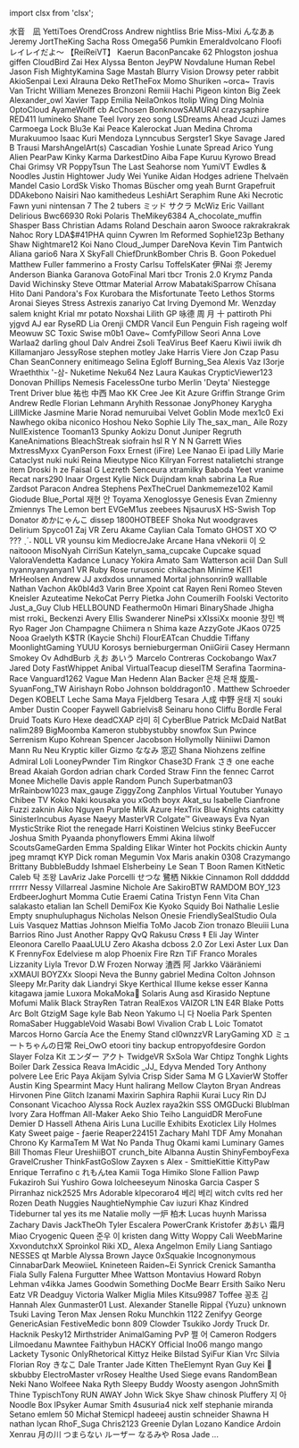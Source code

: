 ﻿import clsx from 'clsx';


<!-- Reminder that not only HTML chars have to be escaped, MDX chars also need to be (such as a space followed by an underscore). -->
<Patronelt k="0" ias="1" sp="0" >水音　凪</Patronelt> <Patronelt k="0" ias="0" sp="0" >YettiToes</Patronelt> <Patronelt k="0" ias="0" sp="0" >OrendCross</Patronelt> <Patronelt k="0" ias="0" sp="0" >Andrew</Patronelt> <Patronelt k="0" ias="0" sp="0" >nightliss</Patronelt> 
<Patronelt k="0" ias="1" sp="0" >Brie</Patronelt> <Patronelt k="0" ias="0" sp="0" >Miss&#0045;Mixi</Patronelt> <Patronelt k="0" ias="1" sp="0" >んなあぁ</Patronelt> <Patronelt k="0" ias="1" sp="0" >Jeremy</Patronelt> <Patronelt k="0" ias="1" sp="0" >JortTheKing</Patronelt> 
<Patronelt k="0" ias="0" sp="0" >Sacha Ross</Patronelt> <Patronelt k="0" ias="0" sp="0" >Omega56</Patronelt> <Patronelt k="0" ias="1" sp="0" >Pumkin</Patronelt> <Patronelt k="0" ias="1" sp="0" >Emeraldvolcano</Patronelt> <Patronelt k="0" ias="0" sp="0" >Floofi</Patronelt> 
<Patronelt k="0" ias="1" sp="0" >レイレイだよ～ 【ReiReiVT】</Patronelt> <Patronelt k="0" ias="0" sp="0" >Kaerun</Patronelt> <Patronelt k="0" ias="1" sp="0" >BaconPancake 62</Patronelt> <Patronelt k="0" ias="1" sp="0" >Phlogston</Patronelt> <Patronelt k="0" ias="1" sp="0" >joshua giffen</Patronelt> 
<Patronelt k="0" ias="0" sp="0" >CloudBird</Patronelt> <Patronelt k="0" ias="1" sp="0" >Zai Hex</Patronelt> <Patronelt k="0" ias="1" sp="0" >Alyssa Benton</Patronelt> <Patronelt k="0" ias="1" sp="0" >JeyPW</Patronelt> <Patronelt k="0" ias="0" sp="0" >Novdalune</Patronelt> 
<Patronelt k="0" ias="0" sp="0" >Human Rebel</Patronelt> <Patronelt k="0" ias="1" sp="0" >Jason Fish</Patronelt> <Patronelt k="0" ias="1" sp="0" >MightyKamina</Patronelt> <Patronelt k="0" ias="0" sp="0" >Sage Mastah</Patronelt> <Patronelt k="0" ias="0" sp="0" >Blurry Vision</Patronelt> 
<Patronelt k="0" ias="1" sp="0" >Drowsy</Patronelt> <Patronelt k="0" ias="0" sp="0" >peter rabbit</Patronelt> <Patronelt k="0" ias="1" sp="0" >AkioSenpai</Patronelt> <Patronelt k="0" ias="0" sp="0" >Lexi</Patronelt> <Patronelt k="0" ias="0" sp="0" >Alrauna</Patronelt> 
<Patronelt k="0" ias="1" sp="0" >Deko</Patronelt> <Patronelt k="0" ias="0" sp="0" >RetTheFox</Patronelt> <Patronelt k="0" ias="0" sp="0" >Momo Shuriken</Patronelt> <Patronelt k="0" ias="1" sp="0" >&#0126;orca&#0126;</Patronelt> <Patronelt k="0" ias="1" sp="0" >Travis Van Tricht</Patronelt> 
<Patronelt k="0" ias="0" sp="0" >William Menezes Bronzoni</Patronelt> <Patronelt k="0" ias="0" sp="0" >Remiii</Patronelt> <Patronelt k="0" ias="1" sp="0" >Hachi Pigeon</Patronelt> <Patronelt k="0" ias="0" sp="0" >kinton</Patronelt> <Patronelt k="0" ias="1" sp="0" >Big Zeek</Patronelt> 
<Patronelt k="0" ias="1" sp="0" >Alexander&#0095;owl</Patronelt> <Patronelt k="0" ias="1" sp="0" >Xavier Tapp</Patronelt> <Patronelt k="0" ias="1" sp="0" >Emilia</Patronelt> <Patronelt k="0" ias="1" sp="0" >NeilaOnkos</Patronelt> <Patronelt k="0" ias="1" sp="0" >Itolip</Patronelt> 
<Patronelt k="0" ias="0" sp="0" >Wing Ding</Patronelt> <Patronelt k="0" ias="1" sp="0" >Molnia</Patronelt> <Patronelt k="0" ias="1" sp="0" >OptoCloud</Patronelt> <Patronelt k="0" ias="0" sp="0" >AyameWolff</Patronelt> <Patronelt k="0" ias="0" sp="0" >cb</Patronelt> 
<Patronelt k="0" ias="1" sp="0" >AcChosen</Patronelt> <Patronelt k="0" ias="1" sp="0" >BonknowSAMURAI</Patronelt> <Patronelt k="0" ias="0" sp="0" >crazysaphire</Patronelt> <Patronelt k="0" ias="1" sp="0" >RED411</Patronelt> <Patronelt k="0" ias="0" sp="0" >lumineko</Patronelt> 
<Patronelt k="0" ias="1" sp="0" >Shane Teel</Patronelt> <Patronelt k="0" ias="0" sp="0" >Ivory</Patronelt> <Patronelt k="0" ias="0" sp="0" >zeo</Patronelt> <Patronelt k="0" ias="1" sp="0" >song</Patronelt> <Patronelt k="0" ias="0" sp="0" >LSDreams</Patronelt> 
<Patronelt k="0" ias="1" sp="0" >Ahead</Patronelt> <Patronelt k="0" ias="0" sp="0" >Jcuzi</Patronelt> <Patronelt k="0" ias="1" sp="0" >James Carmoega</Patronelt> <Patronelt k="0" ias="1" sp="0" >Lock</Patronelt> <Patronelt k="0" ias="1" sp="0" >Blu3e</Patronelt> 
<Patronelt k="0" ias="0" sp="0" >Kai Peace</Patronelt> <Patronelt k="0" ias="0" sp="0" >Kalerockat</Patronelt> <Patronelt k="0" ias="0" sp="0" >Juan Medina</Patronelt> <Patronelt k="0" ias="0" sp="0" >Chroma</Patronelt> <Patronelt k="0" ias="1" sp="0" >Murakuumoo</Patronelt> 
<Patronelt k="0" ias="0" sp="0" >Isaac Kuri Mendoza</Patronelt> <Patronelt k="0" ias="0" sp="0" >Lynncubus</Patronelt> <Patronelt k="0" ias="0" sp="0" >Sergster1</Patronelt> <Patronelt k="0" ias="1" sp="0" >Skye Savage</Patronelt> <Patronelt k="0" ias="0" sp="0" >Jared B Trausi</Patronelt> 
<Patronelt k="0" ias="1" sp="0" >MarshAngelArt&#0040;s&#0041;</Patronelt> <Patronelt k="0" ias="0" sp="0" >Cascadian</Patronelt> <Patronelt k="0" ias="1" sp="0" >Yoshie</Patronelt> <Patronelt k="0" ias="0" sp="0" >Lunate Spread</Patronelt> <Patronelt k="0" ias="0" sp="0" >Arico</Patronelt> 
<Patronelt k="0" ias="0" sp="0" >Yung Alien</Patronelt> <Patronelt k="0" ias="1" sp="0" >PearPaw</Patronelt> <Patronelt k="0" ias="0" sp="0" >Kinky Karma</Patronelt> <Patronelt k="0" ias="1" sp="0" >DarkestDino</Patronelt> <Patronelt k="0" ias="0" sp="0" >Aiba</Patronelt> 
<Patronelt k="0" ias="1" sp="0" >Fape</Patronelt> <Patronelt k="0" ias="1" sp="0" >Kuruu</Patronelt> <Patronelt k="0" ias="0" sp="0" >Kyrowo</Patronelt> <Patronelt k="0" ias="0" sp="0" >Bread Chai</Patronelt> <Patronelt k="0" ias="1" sp="0" >Grimsy VR</Patronelt> 
<Patronelt k="0" ias="0" sp="0" >PoppyTsun</Patronelt> <Patronelt k="0" ias="1" sp="0" >The Last Seahorse</Patronelt> <Patronelt k="0" ias="0" sp="0" >nom</Patronelt> <Patronelt k="0" ias="1" sp="0" >YumiVT</Patronelt> <Patronelt k="0" ias="0" sp="0" >Ewdles &#0038; Noodles</Patronelt> 
<Patronelt k="0" ias="1" sp="0" >Justin Hightower</Patronelt> <Patronelt k="0" ias="0" sp="0" >Judy Wei</Patronelt> <Patronelt k="0" ias="1" sp="0" >Yunike</Patronelt> <Patronelt k="0" ias="0" sp="0" >Aidan Hodges</Patronelt> <Patronelt k="0" ias="0" sp="0" >adriene</Patronelt> 
<Patronelt k="0" ias="0" sp="0" >Thelvaën Mandel</Patronelt> <Patronelt k="0" ias="0" sp="0" >Casio</Patronelt> <Patronelt k="0" ias="1" sp="0" >LordSk</Patronelt> <Patronelt k="0" ias="1" sp="0" >Visko</Patronelt> <Patronelt k="0" ias="1" sp="0" >Thomas Büscher</Patronelt> 
<Patronelt k="0" ias="0" sp="0" >omg yeah</Patronelt> <Patronelt k="0" ias="1" sp="0" >Burnt Grapefruit</Patronelt> <Patronelt k="0" ias="0" sp="0" >DDAkebono</Patronelt> <Patronelt k="0" ias="1" sp="0" >Naisiri Nao</Patronelt> <Patronelt k="0" ias="0" sp="0" >kamithedeus</Patronelt> 
<Patronelt k="0" ias="0" sp="0" >LeshiArt</Patronelt> <Patronelt k="0" ias="0" sp="0" >Seraphim Rune</Patronelt> <Patronelt k="0" ias="0" sp="0" >Aki</Patronelt> <Patronelt k="0" ias="1" sp="0" >Necrotic Fawn</Patronelt> <Patronelt k="0" ias="1" sp="0" >yuni</Patronelt> 
<Patronelt k="0" ias="0" sp="0" >nintensan 7</Patronelt> <Patronelt k="0" ias="0" sp="0" >The 2 tubers</Patronelt> <Patronelt k="0" ias="1" sp="0" >ミッド サクラ</Patronelt> <Patronelt k="0" ias="0" sp="0" >McWiz</Patronelt> <Patronelt k="0" ias="0" sp="0" >Eric Vaillant</Patronelt> 
<Patronelt k="0" ias="0" sp="0" >Delirious</Patronelt> <Patronelt k="0" ias="0" sp="0" >Bwc66930</Patronelt> <Patronelt k="0" ias="0" sp="0" >Roki</Patronelt> <Patronelt k="0" ias="0" sp="0" >Polaris</Patronelt> <Patronelt k="0" ias="1" sp="0" >TheMikey6384</Patronelt> 
<Patronelt k="0" ias="1" sp="0" >A&#0095;chocolate&#0095;muffin</Patronelt> <Patronelt k="0" ias="1" sp="0" >Shasper</Patronelt> <Patronelt k="0" ias="0" sp="0" >Bass</Patronelt> <Patronelt k="0" ias="1" sp="0" >Christian Adams</Patronelt> <Patronelt k="0" ias="0" sp="0" >Roland Deschain</Patronelt> 
<Patronelt k="0" ias="0" sp="0" >aaron</Patronelt> <Patronelt k="0" ias="1" sp="0" >Swooce</Patronelt> <Patronelt k="0" ias="0" sp="0" >rakrakrakrak</Patronelt> <Patronelt k="0" ias="0" sp="0" >Nahoc</Patronelt> <Patronelt k="0" ias="0" sp="0" >Rory</Patronelt> 
<Patronelt k="0" ias="0" sp="0" >LDA&#0036;&#0035;41PHA</Patronelt> <Patronelt k="0" ias="1" sp="0" >quinn</Patronelt> <Patronelt k="0" ias="0" sp="0" >Cywren</Patronelt> <Patronelt k="0" ias="1" sp="0" >Im Reformed</Patronelt> <Patronelt k="0" ias="0" sp="0" >Sophie123p</Patronelt> 
<Patronelt k="0" ias="0" sp="0" >Bethany Shaw</Patronelt> <Patronelt k="0" ias="0" sp="0" >Nightmare12</Patronelt> <Patronelt k="0" ias="1" sp="0" >Koi Nano</Patronelt> <Patronelt k="0" ias="1" sp="0" >Cloud&#0095;Jumper</Patronelt> <Patronelt k="0" ias="0" sp="0" >DareNova</Patronelt> 
<Patronelt k="0" ias="0" sp="0" >Kevin</Patronelt> <Patronelt k="0" ias="1" sp="0" >Tim Pantwich</Patronelt> <Patronelt k="0" ias="0" sp="0" >Aliana</Patronelt> <Patronelt k="0" ias="0" sp="0" >gario6</Patronelt> <Patronelt k="0" ias="0" sp="0" >Nara X</Patronelt> 
<Patronelt k="0" ias="0" sp="0" >SkyFall</Patronelt> <Patronelt k="0" ias="0" sp="0" >ChiefDrunkBomber</Patronelt> <Patronelt k="0" ias="1" sp="0" >Chris B&#0046;</Patronelt> <Patronelt k="0" ias="1" sp="0" >Goon</Patronelt> <Patronelt k="0" ias="1" sp="0" >Pokeduel</Patronelt> 
<Patronelt k="0" ias="0" sp="0" >Matthew Fuller</Patronelt> <Patronelt k="0" ias="1" sp="0" >fammerino</Patronelt> <Patronelt k="0" ias="0" sp="0" >a</Patronelt> <Patronelt k="0" ias="0" sp="0" >Frosty</Patronelt> <Patronelt k="0" ias="1" sp="0" >Carlsu</Patronelt> 
<Patronelt k="0" ias="1" sp="0" >ToffelsKater</Patronelt> <Patronelt k="0" ias="0" sp="0" >伊Nai 奈</Patronelt> <Patronelt k="0" ias="1" sp="0" >Jeremy Anderson</Patronelt> <Patronelt k="0" ias="0" sp="0" >Bianka Garanova</Patronelt> <Patronelt k="0" ias="0" sp="0" >GotoFinal</Patronelt> 
<Patronelt k="0" ias="0" sp="0" >Mari</Patronelt> <Patronelt k="0" ias="1" sp="0" >tbcr</Patronelt> <Patronelt k="0" ias="0" sp="0" >Tronis 2&#0046;0</Patronelt> <Patronelt k="0" ias="0" sp="0" >Krymz Panda</Patronelt> <Patronelt k="0" ias="1" sp="0" >David Wichinsky</Patronelt> 
<Patronelt k="0" ias="1" sp="0" >Steve Ottmar</Patronelt> <Patronelt k="0" ias="0" sp="0" >Material Arrow</Patronelt> <Patronelt k="0" ias="0" sp="0" >MabatakiSparrow</Patronelt> <Patronelt k="0" ias="1" sp="0" >Chīsana Hito</Patronelt> <Patronelt k="0" ias="0" sp="0" >Dani</Patronelt> 
<Patronelt k="0" ias="1" sp="0" >Pandora&#0039;s Fox</Patronelt> <Patronelt k="0" ias="1" sp="0" >Kurobara the Misfortunate</Patronelt> <Patronelt k="0" ias="1" sp="0" >Teeto</Patronelt> <Patronelt k="0" ias="0" sp="0" >Lethos Storms</Patronelt> <Patronelt k="0" ias="1" sp="0" >Aronai Sieyes</Patronelt> 
<Patronelt k="0" ias="0" sp="0" >Stress</Patronelt> <Patronelt k="0" ias="0" sp="0" >Astrexis</Patronelt> <Patronelt k="0" ias="0" sp="0" >zanariyo</Patronelt> <Patronelt k="0" ias="1" sp="0" >Cat Irving</Patronelt> <Patronelt k="0" ias="0" sp="0" >Dyemond</Patronelt> 
<Patronelt k="0" ias="1" sp="0" >Mr&#0046; Wenzday</Patronelt> <Patronelt k="0" ias="0" sp="0" >salem knight</Patronelt> <Patronelt k="0" ias="0" sp="0" >Krial</Patronelt> <Patronelt k="0" ias="1" sp="0" >mr potato</Patronelt> <Patronelt k="0" ias="0" sp="0" >Noxshai</Patronelt> 
<Patronelt k="0" ias="0" sp="0" >Lilith GP</Patronelt> <Patronelt k="0" ias="1" sp="0" >咏德 周</Patronelt> <Patronelt k="0" ias="0" sp="0" >月 十</Patronelt> <Patronelt k="0" ias="1" sp="0" >pattiroth</Patronelt> <Patronelt k="0" ias="1" sp="0" >Phi</Patronelt> 
<Patronelt k="0" ias="1" sp="0" >yjgvd</Patronelt> <Patronelt k="0" ias="0" sp="0" >AJ</Patronelt> <Patronelt k="0" ias="1" sp="0" >ear</Patronelt> <Patronelt k="0" ias="1" sp="0" >RyseRD</Patronelt> <Patronelt k="0" ias="0" sp="0" >Lia</Patronelt> 
<Patronelt k="0" ias="0" sp="0" >Orenji</Patronelt> <Patronelt k="0" ias="0" sp="0" >CMDR Vancil</Patronelt> <Patronelt k="0" ias="1" sp="0" >Eun</Patronelt> <Patronelt k="0" ias="0" sp="0" >Penguin Fish</Patronelt> <Patronelt k="0" ias="1" sp="0" >rageing wolf</Patronelt> 
<Patronelt k="0" ias="0" sp="0" >Meowuw SC</Patronelt> <Patronelt k="0" ias="0" sp="0" >Toxic Swise</Patronelt> <Patronelt k="0" ias="0" sp="0" >m0b1</Patronelt> <Patronelt k="0" ias="1" sp="0" >Oave&#0126;</Patronelt> <Patronelt k="0" ias="1" sp="0" >ComfyPillow</Patronelt> 
<Patronelt k="0" ias="0" sp="0" >Seori</Patronelt> <Patronelt k="0" ias="1" sp="0" >Anna Love</Patronelt> <Patronelt k="0" ias="0" sp="0" >Warlaa2</Patronelt> <Patronelt k="0" ias="0" sp="0" >darling ghoul</Patronelt> <Patronelt k="0" ias="0" sp="0" >Dalv Andrei</Patronelt> 
<Patronelt k="0" ias="1" sp="0" >Zsoli</Patronelt> <Patronelt k="0" ias="0" sp="0" >TeaVirus</Patronelt> <Patronelt k="0" ias="0" sp="0" >Beef Kaeru</Patronelt> <Patronelt k="0" ias="1" sp="0" >Kiwii iiwik</Patronelt> <Patronelt k="0" ias="1" sp="0" >dh</Patronelt> 
<Patronelt k="0" ias="1" sp="0" >Killamanjaro</Patronelt> <Patronelt k="0" ias="0" sp="0" >JessyRose</Patronelt> <Patronelt k="0" ias="1" sp="0" >stephen motley</Patronelt> <Patronelt k="0" ias="1" sp="0" >Jake Harris</Patronelt> <Patronelt k="0" ias="1" sp="0" >Viere</Patronelt> 
<Patronelt k="0" ias="1" sp="0" >Jon Czap</Patronelt> <Patronelt k="0" ias="1" sp="0" >Pasu Chan</Patronelt> <Patronelt k="0" ias="0" sp="0" >SeanConnery</Patronelt> <Patronelt k="0" ias="1" sp="0" >enitimeago</Patronelt> <Patronelt k="0" ias="0" sp="0" >Selina Egloff</Patronelt> 
<Patronelt k="0" ias="1" sp="0" >Burning&#0095;Sea</Patronelt> <Patronelt k="0" ias="1" sp="0" >Alexis Vaz</Patronelt> <Patronelt k="0" ias="1" sp="0" >I3orje</Patronelt> <Patronelt k="0" ias="0" sp="0" >Wraeththix</Patronelt> <Patronelt k="0" ias="1" sp="0" >&#0039;&#0045;삼&#0045;</Patronelt> 
<Patronelt k="0" ias="0" sp="0" >Nuketime</Patronelt> <Patronelt k="0" ias="1" sp="0" >Neku64</Patronelt> <Patronelt k="0" ias="0" sp="0" >Nez</Patronelt> <Patronelt k="0" ias="0" sp="0" >Laura Kaukas</Patronelt> <Patronelt k="0" ias="1" sp="0" >CrypticViewer123</Patronelt> 
<Patronelt k="0" ias="1" sp="0" >Donovan Phillips</Patronelt> <Patronelt k="0" ias="0" sp="0" >Nemesis</Patronelt> <Patronelt k="0" ias="1" sp="0" >FacelessOne</Patronelt> <Patronelt k="0" ias="0" sp="0" >turbo</Patronelt> <Patronelt k="0" ias="0" sp="0" >Merlin &#0039;Deyta&#0039; Niestegge</Patronelt> 
<Patronelt k="0" ias="0" sp="0" >Trent Driver</Patronelt> <Patronelt k="0" ias="0" sp="0" >blue</Patronelt> <Patronelt k="0" ias="1" sp="0" >祐也 中西</Patronelt> <Patronelt k="0" ias="1" sp="0" >Mao</Patronelt> <Patronelt k="0" ias="0" sp="0" >KK</Patronelt> 
<Patronelt k="0" ias="0" sp="0" >Cree Jee</Patronelt> <Patronelt k="0" ias="1" sp="0" >Kit Azure</Patronelt> <Patronelt k="0" ias="1" sp="0" >Griffin</Patronelt> <Patronelt k="0" ias="1" sp="0" >Strange Grim</Patronelt> <Patronelt k="0" ias="1" sp="0" >Andrew Redle</Patronelt> 
<Patronelt k="0" ias="1" sp="0" >Florian Lehmann</Patronelt> <Patronelt k="0" ias="1" sp="0" >Aryhith</Patronelt> <Patronelt k="0" ias="1" sp="0" >Ressonae</Patronelt> <Patronelt k="0" ias="1" sp="0" >JonyPhoney</Patronelt> <Patronelt k="0" ias="1" sp="0" >Karygha</Patronelt> 
<Patronelt k="0" ias="1" sp="0" >LillMicke</Patronelt> <Patronelt k="0" ias="0" sp="0" >Jasmine Marie</Patronelt> <Patronelt k="0" ias="1" sp="0" >Norad</Patronelt> <Patronelt k="0" ias="1" sp="0" >nemuruibai</Patronelt> <Patronelt k="0" ias="0" sp="0" >Velvet</Patronelt> 
<Patronelt k="0" ias="0" sp="0" >Goblin Mode</Patronelt> <Patronelt k="0" ias="0" sp="0" >mex1c0</Patronelt> <Patronelt k="0" ias="0" sp="0" >Exi Nawhego</Patronelt> <Patronelt k="0" ias="0" sp="0" >okiba niconico</Patronelt> <Patronelt k="0" ias="0" sp="0" >Hoshou Neko</Patronelt> 
<Patronelt k="0" ias="0" sp="0" >Sophie</Patronelt> <Patronelt k="0" ias="0" sp="0" >Lily</Patronelt> <Patronelt k="0" ias="0" sp="0" >The&#0095;sax&#0095;man&#0095;</Patronelt> <Patronelt k="0" ias="1" sp="0" >Aile Rozy</Patronelt> <Patronelt k="0" ias="1" sp="0" >NullExistence</Patronelt> 
<Patronelt k="0" ias="0" sp="0" >Tooman13</Patronelt> <Patronelt k="0" ias="0" sp="0" >Spunky</Patronelt> <Patronelt k="0" ias="1" sp="0" >Aokizu</Patronelt> <Patronelt k="0" ias="0" sp="0" >Donut</Patronelt> <Patronelt k="0" ias="0" sp="0" >Juniper Regruth</Patronelt> 
<Patronelt k="0" ias="1" sp="0" >KaneAnimations</Patronelt> <Patronelt k="0" ias="0" sp="0" >BleachStreak</Patronelt> <Patronelt k="0" ias="0" sp="0" >siofrain</Patronelt> <Patronelt k="0" ias="0" sp="0" >hsl</Patronelt> <Patronelt k="0" ias="1" sp="0" >R Y N N</Patronelt> 
<Patronelt k="0" ias="0" sp="0" >Garrett Wies</Patronelt> <Patronelt k="0" ias="0" sp="0" >MxtressMyxx</Patronelt> <Patronelt k="0" ias="1" sp="0" >CyanPerson</Patronelt> <Patronelt k="0" ias="0" sp="0" >Foxx</Patronelt> <Patronelt k="0" ias="0" sp="0" >Ernest &#0040;iFire&#0041; Lee</Patronelt> 
<Patronelt k="0" ias="0" sp="0" >Nanao Ei</Patronelt> <Patronelt k="0" ias="0" sp="0" >ipad</Patronelt> <Patronelt k="0" ias="0" sp="0" >Lilly Marie</Patronelt> <Patronelt k="0" ias="0" sp="0" >Cataclyst</Patronelt> <Patronelt k="0" ias="0" sp="0" >nuki nuki</Patronelt> 
<Patronelt k="0" ias="0" sp="0" >Reina</Patronelt> <Patronelt k="0" ias="0" sp="0" >Mieutype Nico</Patronelt> <Patronelt k="0" ias="0" sp="0" >Kilryan</Patronelt> <Patronelt k="0" ias="0" sp="0" >Forrest</Patronelt> <Patronelt k="0" ias="0" sp="0" >natalietchi</Patronelt> 
<Patronelt k="0" ias="1" sp="0" >strange item</Patronelt> <Patronelt k="0" ias="0" sp="0" >Droski</Patronelt> <Patronelt k="0" ias="1" sp="0" >h ze</Patronelt> <Patronelt k="0" ias="0" sp="0" >Faisal G</Patronelt> <Patronelt k="0" ias="0" sp="0" >Lezreth Senceura</Patronelt> 
<Patronelt k="0" ias="0" sp="0" >xtramilky</Patronelt> <Patronelt k="0" ias="1" sp="0" >Baboda</Patronelt> <Patronelt k="0" ias="0" sp="0" >Yeet</Patronelt> <Patronelt k="0" ias="0" sp="0" >vranime</Patronelt> <Patronelt k="0" ias="0" sp="0" >Recat</Patronelt> 
<Patronelt k="0" ias="0" sp="0" >nars290</Patronelt> <Patronelt k="0" ias="0" sp="0" >Inaar</Patronelt> <Patronelt k="0" ias="1" sp="0" >Orgest</Patronelt> <Patronelt k="0" ias="0" sp="0" >Kylie</Patronelt> <Patronelt k="0" ias="0" sp="0" >Nick Duijndam</Patronelt> 
<Patronelt k="0" ias="1" sp="0" >knah</Patronelt> <Patronelt k="0" ias="0" sp="0" >sabrina La Rue</Patronelt> <Patronelt k="0" ias="0" sp="0" >Zardsot</Patronelt> <Patronelt k="0" ias="0" sp="0" >Paracon</Patronelt> <Patronelt k="0" ias="0" sp="0" >Andrea Stephens</Patronelt> 
<Patronelt k="0" ias="1" sp="0" >PexTheCruel</Patronelt> <Patronelt k="0" ias="0" sp="0" >Dankmemeze102 Kamil</Patronelt> <Patronelt k="0" ias="0" sp="0" >Giodude</Patronelt> <Patronelt k="0" ias="1" sp="0" >Blue&#0095;Portal</Patronelt> <Patronelt k="0" ias="0" sp="0" >재현 안</Patronelt> 
<Patronelt k="0" ias="0" sp="0" >Toyama</Patronelt> <Patronelt k="0" ias="0" sp="0" >Xenoglossye</Patronelt> <Patronelt k="0" ias="0" sp="0" >Genesis Evan</Patronelt> <Patronelt k="0" ias="1" sp="0" >Zmienny Zmiennys</Patronelt> <Patronelt k="0" ias="1" sp="0" >The Lemon</Patronelt> 
<Patronelt k="0" ias="0" sp="0" >bert</Patronelt> <Patronelt k="0" ias="0" sp="0" >EVGeM1us</Patronelt> <Patronelt k="0" ias="0" sp="0" >zeebees</Patronelt> <Patronelt k="0" ias="0" sp="0" >NjsaurusX</Patronelt> <Patronelt k="0" ias="0" sp="0" >HS&#0045;Swish</Patronelt> 
<Patronelt k="0" ias="0" sp="0" >Top Donator</Patronelt> <Patronelt k="0" ias="0" sp="0" >めかにゃんこ</Patronelt> <Patronelt k="0" ias="0" sp="0" >dissep</Patronelt> <Patronelt k="0" ias="0" sp="0" >1800HOTBEEF</Patronelt> <Patronelt k="0" ias="0" sp="0" >Shoka Nut</Patronelt> 
<Patronelt k="0" ias="0" sp="0" >woodgraves</Patronelt> <Patronelt k="0" ias="1" sp="0" >Delirium</Patronelt> <Patronelt k="0" ias="0" sp="0" >Spyco01</Patronelt> <Patronelt k="0" ias="0" sp="0" >Zaj VR</Patronelt> <Patronelt k="0" ias="1" sp="0" >Zeru Akame</Patronelt> 
<Patronelt k="0" ias="1" sp="0" >Caylian Cala</Patronelt> <Patronelt k="0" ias="0" sp="0" >Tomato</Patronelt> <Patronelt k="0" ias="0" sp="0" >GHOST XO</Patronelt> <Patronelt k="0" ias="0" sp="0" >♡ &#0063;&#0063;&#0063; ˎˊ˗</Patronelt> <Patronelt k="0" ias="0" sp="0" >N0LL VR</Patronelt> 
<Patronelt k="0" ias="1" sp="0" >younsu kim</Patronelt> <Patronelt k="0" ias="1" sp="0" >MediocreJake</Patronelt> <Patronelt k="0" ias="0" sp="0" >Arcane</Patronelt> <Patronelt k="0" ias="1" sp="0" >Hana</Patronelt> <Patronelt k="0" ias="0" sp="0" >vNekorii</Patronelt> 
<Patronelt k="0" ias="0" sp="0" >이 오</Patronelt> <Patronelt k="0" ias="0" sp="0" >naitooon</Patronelt> <Patronelt k="0" ias="1" sp="0" >MisoNyah</Patronelt> <Patronelt k="0" ias="0" sp="0" >CirriSun</Patronelt> <Patronelt k="0" ias="0" sp="0" >Katelyn&#0095;sama&#0095;cupcake Cupcake squad</Patronelt> 
<Patronelt k="0" ias="0" sp="0" >ValoraVendetta</Patronelt> <Patronelt k="0" ias="0" sp="0" >Kadance Lunacy</Patronelt> <Patronelt k="0" ias="0" sp="0" >Yokira Amato</Patronelt> <Patronelt k="0" ias="1" sp="0" >Sam Watterson</Patronelt> <Patronelt k="0" ias="1" sp="0" >aciil</Patronelt> 
<Patronelt k="0" ias="0" sp="0" >Dan Sull</Patronelt> <Patronelt k="0" ias="1" sp="0" >nyannyanyanyan1</Patronelt> <Patronelt k="0" ias="0" sp="0" >VR Ruby Rose</Patronelt> <Patronelt k="0" ias="0" sp="0" >rurusonic</Patronelt> <Patronelt k="0" ias="0" sp="0" >chikachan</Patronelt> 
<Patronelt k="0" ias="0" sp="0" >Minime</Patronelt> <Patronelt k="0" ias="1" sp="0" >KEI1</Patronelt> <Patronelt k="0" ias="0" sp="0" >MrHeolsen</Patronelt> <Patronelt k="0" ias="0" sp="0" >Andrew</Patronelt> <Patronelt k="0" ias="1" sp="0" >JJ</Patronelt> 
<Patronelt k="0" ias="0" sp="0" >axdxdos</Patronelt> <Patronelt k="0" ias="1" sp="0" >unnamed</Patronelt> <Patronelt k="0" ias="0" sp="0" >Mortal</Patronelt> <Patronelt k="0" ias="1" sp="0" >johnsonrin9</Patronelt> <Patronelt k="0" ias="0" sp="0" >walllable</Patronelt> 
<Patronelt k="0" ias="0" sp="0" >Nathan Vachon</Patronelt> <Patronelt k="0" ias="0" sp="0" >Ak0bl4d3</Patronelt> <Patronelt k="0" ias="1" sp="0" >Varin</Patronelt> <Patronelt k="0" ias="0" sp="0" >Bree</Patronelt> <Patronelt k="0" ias="1" sp="0" >Xpoint</Patronelt> 
<Patronelt k="0" ias="1" sp="0" >cat</Patronelt> <Patronelt k="0" ias="0" sp="0" >Rayen</Patronelt> <Patronelt k="0" ias="1" sp="0" >Reni</Patronelt> <Patronelt k="0" ias="1" sp="0" >Romeo</Patronelt> <Patronelt k="0" ias="1" sp="0" >Steven Kneisler</Patronelt> 
<Patronelt k="0" ias="0" sp="0" >Azuteatime</Patronelt> <Patronelt k="0" ias="1" sp="0" >NekoCat</Patronelt> <Patronelt k="0" ias="1" sp="0" >Perry</Patronelt> <Patronelt k="0" ias="1" sp="0" >Pietka</Patronelt> <Patronelt k="0" ias="0" sp="0" >John Coumerilh</Patronelt> 
<Patronelt k="0" ias="1" sp="0" >Foolski</Patronelt> <Patronelt k="0" ias="0" sp="0" >Vectorito</Patronelt> <Patronelt k="0" ias="0" sp="0" >Just&#0095;a&#0095;Guy</Patronelt> <Patronelt k="0" ias="0" sp="0" >Club HELLBOUND</Patronelt> <Patronelt k="0" ias="0" sp="0" >Feathermo0n</Patronelt> 
<Patronelt k="0" ias="1" sp="0" >Himari</Patronelt> <Patronelt k="0" ias="0" sp="0" >BinaryShade</Patronelt> <Patronelt k="0" ias="1" sp="0" >Jhigha</Patronelt> <Patronelt k="0" ias="1" sp="0" >mist</Patronelt> <Patronelt k="0" ias="1" sp="0" >rroki&#0095;</Patronelt> 
<Patronelt k="0" ias="0" sp="0" >Beckenzi</Patronelt> <Patronelt k="0" ias="0" sp="0" >Avery Ellis</Patronelt> <Patronelt k="0" ias="1" sp="0" >Swanderer</Patronelt> <Patronelt k="0" ias="0" sp="0" >NinePsi</Patronelt> <Patronelt k="0" ias="1" sp="0" >xXIssiXx</Patronelt> 
<Patronelt k="0" ias="0" sp="0" >moonie</Patronelt> <Patronelt k="0" ias="1" sp="0" >창민 백</Patronelt> <Patronelt k="0" ias="1" sp="0" >Ryo</Patronelt> <Patronelt k="0" ias="0" sp="0" >Rager</Patronelt> <Patronelt k="0" ias="1" sp="0" >Jon Champagne</Patronelt> 
<Patronelt k="0" ias="0" sp="0" >Chiimera</Patronelt> <Patronelt k="0" ias="0" sp="0" >n</Patronelt> <Patronelt k="0" ias="0" sp="0" >Shima kaze</Patronelt> <Patronelt k="0" ias="0" sp="0" >AzzyGote</Patronelt> <Patronelt k="0" ias="0" sp="0" >JKaos 0725</Patronelt> 
<Patronelt k="0" ias="0" sp="0" >Nooa</Patronelt> <Patronelt k="0" ias="1" sp="0" >Graelyth</Patronelt> <Patronelt k="0" ias="0" sp="0" >K&#0036;TR &#0040;Kaycie Shchi&#0041;</Patronelt> <Patronelt k="0" ias="0" sp="0" >FlourEATcan</Patronelt> <Patronelt k="0" ias="0" sp="0" >Chuddie</Patronelt> 
<Patronelt k="0" ias="1" sp="0" >Tiffany</Patronelt> <Patronelt k="0" ias="0" sp="0" >MoonlightGaming</Patronelt> <Patronelt k="0" ias="0" sp="0" >YUUU</Patronelt> <Patronelt k="0" ias="0" sp="0" >Korosys</Patronelt> <Patronelt k="0" ias="0" sp="0" >bernieburgerman</Patronelt> 
<Patronelt k="0" ias="0" sp="0" >OniiGirii</Patronelt> <Patronelt k="0" ias="1" sp="0" >Casey Hermann</Patronelt> <Patronelt k="0" ias="0" sp="0" >Smokey Ov</Patronelt> <Patronelt k="0" ias="1" sp="0" >AdhdBurb</Patronelt> <Patronelt k="0" ias="1" sp="0" >えお あいう</Patronelt> 
<Patronelt k="0" ias="0" sp="0" >Marcelo Contreras</Patronelt> <Patronelt k="0" ias="1" sp="0" >Cockobango</Patronelt> <Patronelt k="0" ias="0" sp="0" >Wax7</Patronelt> <Patronelt k="0" ias="0" sp="0" >Jared Doty</Patronelt> <Patronelt k="0" ias="0" sp="0" >FastWhippet</Patronelt> 
<Patronelt k="0" ias="0" sp="0" >Anibal</Patronelt> <Patronelt k="0" ias="0" sp="0" >VirtualTeacup</Patronelt> <Patronelt k="0" ias="0" sp="0" >dieselTM</Patronelt> <Patronelt k="0" ias="0" sp="0" >Serafina Taormina&#0045;Race</Patronelt> <Patronelt k="0" ias="0" sp="0" >Vanguard1262</Patronelt> 
<Patronelt k="0" ias="0" sp="0" >Vague Man</Patronelt> <Patronelt k="0" ias="0" sp="0" >Hedenn</Patronelt> <Patronelt k="0" ias="0" sp="0" >Alan Backer</Patronelt> <Patronelt k="0" ias="1" sp="0" >은채 은채</Patronelt> <Patronelt k="0" ias="1" sp="0" >旋風&#0045;SyuanFong&#0095;TW</Patronelt> 
<Patronelt k="0" ias="0" sp="0" >Airishayn</Patronelt> <Patronelt k="0" ias="1" sp="0" >Robo Johnson</Patronelt> <Patronelt k="0" ias="1" sp="0" >bolddragon10 &#0046;</Patronelt> <Patronelt k="0" ias="1" sp="0" >Matthew Schroeder</Patronelt> <Patronelt k="0" ias="0" sp="0" >Degen</Patronelt> 
<Patronelt k="0" ias="1" sp="0" >KOBELT</Patronelt> <Patronelt k="0" ias="1" sp="0" >Leche Sama</Patronelt> <Patronelt k="0" ias="1" sp="0" >Maya Fjeldberg</Patronelt> <Patronelt k="0" ias="1" sp="0" >Tesara</Patronelt> <Patronelt k="0" ias="0" sp="0" >人成 中野</Patronelt> 
<Patronelt k="0" ias="0" sp="0" >윤태 지</Patronelt> <Patronelt k="0" ias="1" sp="0" >souki</Patronelt> <Patronelt k="0" ias="0" sp="0" >Amber</Patronelt> <Patronelt k="0" ias="1" sp="0" >Dustin Cooper</Patronelt> <Patronelt k="0" ias="0" sp="0" >Faywell</Patronelt> 
<Patronelt k="0" ias="0" sp="0" >Gabrielvis8</Patronelt> <Patronelt k="0" ias="1" sp="0" >Seinaru hono</Patronelt> <Patronelt k="0" ias="0" sp="0" >Cliffu Bordle</Patronelt> <Patronelt k="0" ias="0" sp="0" >Feral Druid</Patronelt> <Patronelt k="0" ias="0" sp="0" >Toats</Patronelt> 
<Patronelt k="0" ias="0" sp="0" >Kuro Hexe</Patronelt> <Patronelt k="0" ias="0" sp="0" >deadCXAP</Patronelt> <Patronelt k="0" ias="0" sp="0" >라미 히</Patronelt> <Patronelt k="0" ias="0" sp="0" >CyberBlue</Patronelt> <Patronelt k="0" ias="0" sp="0" >Patrick McDaid</Patronelt> 
<Patronelt k="0" ias="0" sp="0" >NatBat</Patronelt> <Patronelt k="0" ias="1" sp="0" >nalim289</Patronelt> <Patronelt k="0" ias="0" sp="0" >BigMoomba</Patronelt> <Patronelt k="0" ias="0" sp="0" >Kameron</Patronelt> <Patronelt k="0" ias="0" sp="0" >stubbystubby</Patronelt> 
<Patronelt k="0" ias="0" sp="0" >snowfox</Patronelt> <Patronelt k="0" ias="0" sp="0" >Sun Pwince</Patronelt> <Patronelt k="0" ias="0" sp="0" >Serrenism</Patronelt> <Patronelt k="0" ias="0" sp="0" >Kupo</Patronelt> <Patronelt k="0" ias="1" sp="0" >Kohrean</Patronelt> 
<Patronelt k="0" ias="0" sp="0" >Spencer Jacobson</Patronelt> <Patronelt k="0" ias="0" sp="0" >Hollymolly</Patronelt> <Patronelt k="0" ias="0" sp="0" >Niiniiwi</Patronelt> <Patronelt k="0" ias="0" sp="0" >Damon Mann</Patronelt> <Patronelt k="0" ias="0" sp="0" >Ru Neu</Patronelt> 
<Patronelt k="0" ias="0" sp="0" >Kryptic killer</Patronelt> <Patronelt k="0" ias="0" sp="0" >Gizmo</Patronelt> <Patronelt k="0" ias="0" sp="0" >ななみ 窓辺</Patronelt> <Patronelt k="0" ias="0" sp="0" >Shana</Patronelt> <Patronelt k="0" ias="0" sp="0" >Niohzens</Patronelt> 
<Patronelt k="0" ias="0" sp="0" >zelfine</Patronelt> <Patronelt k="0" ias="0" sp="0" >Admiral Loli</Patronelt> <Patronelt k="0" ias="0" sp="0" >LooneyPwnder</Patronelt> <Patronelt k="0" ias="0" sp="0" >Tim Ringkor</Patronelt> <Patronelt k="0" ias="0" sp="0" >Chase3D</Patronelt> 
<Patronelt k="0" ias="0" sp="0" >Frank</Patronelt> <Patronelt k="0" ias="1" sp="0" >さき</Patronelt> <Patronelt k="0" ias="1" sp="0" >one eache</Patronelt> <Patronelt k="0" ias="0" sp="0" >Bread</Patronelt> <Patronelt k="0" ias="0" sp="0" >Akaiah Gordon</Patronelt> 
<Patronelt k="0" ias="0" sp="0" >adrian chark</Patronelt> <Patronelt k="0" ias="0" sp="0" >Corded Straw</Patronelt> <Patronelt k="0" ias="0" sp="0" >Finn the fennec</Patronelt> <Patronelt k="0" ias="0" sp="0" >Carrot Monee</Patronelt> <Patronelt k="0" ias="0" sp="0" >Michelle Davis</Patronelt> 
<Patronelt k="0" ias="1" sp="0" >apple</Patronelt> <Patronelt k="0" ias="0" sp="0" >Random Punch</Patronelt> <Patronelt k="0" ias="0" sp="0" >Superbatman03</Patronelt> <Patronelt k="0" ias="1" sp="0" >MrRainbow1023</Patronelt> <Patronelt k="0" ias="0" sp="0" >max&#0095;gauge</Patronelt> 
<Patronelt k="0" ias="0" sp="0" >ZiggyZong</Patronelt> <Patronelt k="0" ias="0" sp="0" >Zanphlos</Patronelt> <Patronelt k="0" ias="0" sp="0" >Virtual Youtuber Yunayo</Patronelt> <Patronelt k="0" ias="0" sp="0" >Chibee TV</Patronelt> <Patronelt k="0" ias="0" sp="0" >Koko Naki</Patronelt> 
<Patronelt k="0" ias="0" sp="0" >kousaka you</Patronelt> <Patronelt k="0" ias="0" sp="0" >xGoth boyx</Patronelt> <Patronelt k="0" ias="0" sp="0" >Akat&#0095;su</Patronelt> <Patronelt k="0" ias="1" sp="0" >Isabelle Cianfrone</Patronelt> <Patronelt k="0" ias="0" sp="0" >Fuzzi</Patronelt> 
<Patronelt k="0" ias="0" sp="0" >zaknin</Patronelt> <Patronelt k="0" ias="1" sp="0" >Aiko Nguyen</Patronelt> <Patronelt k="0" ias="0" sp="0" >Purple Milk</Patronelt> <Patronelt k="0" ias="0" sp="0" >Azure</Patronelt> <Patronelt k="0" ias="0" sp="0" >HexTrix</Patronelt> 
<Patronelt k="0" ias="1" sp="0" >Blue Knights</Patronelt> <Patronelt k="0" ias="0" sp="0" >catakitty</Patronelt> <Patronelt k="0" ias="0" sp="0" >SinisterIncubus</Patronelt> <Patronelt k="0" ias="0" sp="0" >Ayase</Patronelt> <Patronelt k="0" ias="0" sp="0" >Naeyy</Patronelt> 
<Patronelt k="0" ias="0" sp="0" >MasterVR</Patronelt> <Patronelt k="0" ias="0" sp="0" >Colgate™ Giveaways</Patronelt> <Patronelt k="0" ias="0" sp="0" >Eva Nyan</Patronelt> <Patronelt k="0" ias="0" sp="0" >MysticStrike</Patronelt> <Patronelt k="0" ias="1" sp="0" >Riot the renegade</Patronelt> 
<Patronelt k="0" ias="0" sp="0" >Harri Koistinen</Patronelt> <Patronelt k="0" ias="0" sp="0" >Welcius</Patronelt> <Patronelt k="0" ias="0" sp="0" >stinky</Patronelt> <Patronelt k="0" ias="0" sp="0" >BeeFuccer</Patronelt> <Patronelt k="0" ias="0" sp="0" >Joshua Smith</Patronelt> 
<Patronelt k="0" ias="1" sp="0" >Pyaanda</Patronelt> <Patronelt k="0" ias="0" sp="0" >phonyflowers</Patronelt> <Patronelt k="0" ias="0" sp="0" >Emmi Akina</Patronelt> <Patronelt k="0" ias="1" sp="0" >lilwolf</Patronelt> <Patronelt k="0" ias="0" sp="0" >ScoutsGameGarden</Patronelt> 
<Patronelt k="0" ias="1" sp="0" >Emma Spalding</Patronelt> <Patronelt k="0" ias="0" sp="0" >Elikar</Patronelt> <Patronelt k="0" ias="0" sp="0" >Winter</Patronelt> <Patronelt k="0" ias="0" sp="0" >hot Pockits chickin</Patronelt> <Patronelt k="0" ias="0" sp="0" >Aunty jpeg</Patronelt> 
<Patronelt k="0" ias="1" sp="0" >mramqt</Patronelt> <Patronelt k="0" ias="0" sp="0" >KYP</Patronelt> <Patronelt k="0" ias="1" sp="0" >Dick roman</Patronelt> <Patronelt k="0" ias="0" sp="0" >Megumin</Patronelt> <Patronelt k="0" ias="0" sp="0" >Vox Maris</Patronelt> 
<Patronelt k="0" ias="0" sp="0" >anakin 0308</Patronelt> <Patronelt k="0" ias="1" sp="0" >Crazymango</Patronelt> <Patronelt k="0" ias="0" sp="0" >Brittany</Patronelt> <Patronelt k="0" ias="0" sp="0" >BubbleBuddy</Patronelt> <Patronelt k="0" ias="1" sp="0" >Ishmael Elsherbeiny</Patronelt> 
<Patronelt k="0" ias="0" sp="0" >Le Sean T Boon</Patronelt> <Patronelt k="0" ias="0" sp="0" >Ramen</Patronelt> <Patronelt k="0" ias="0" sp="0" >KitNetic</Patronelt> <Patronelt k="0" ias="1" sp="0" >Caleb</Patronelt> <Patronelt k="0" ias="0" sp="0" >탁 조왕</Patronelt> 
<Patronelt k="0" ias="1" sp="0" >LavAriz</Patronelt> <Patronelt k="0" ias="0" sp="0" >Jake Porcelli</Patronelt> <Patronelt k="0" ias="0" sp="0" >せつな 鷺栖</Patronelt> <Patronelt k="0" ias="0" sp="0" >Nikkie</Patronelt> <Patronelt k="0" ias="1" sp="0" >Cinnamon Roll</Patronelt> 
<Patronelt k="0" ias="0" sp="0" >dddddd rrrrrr</Patronelt> <Patronelt k="0" ias="0" sp="0" >Nessy Villarreal</Patronelt> <Patronelt k="0" ias="0" sp="0" >Jasmine Nichole</Patronelt> <Patronelt k="0" ias="0" sp="0" >Are</Patronelt> <Patronelt k="0" ias="0" sp="0" >SakiroBTW</Patronelt> 
<Patronelt k="0" ias="0" sp="0" >RAMDOM BOY&#0095;123</Patronelt> <Patronelt k="0" ias="1" sp="0" >ErdbeerJoghurt</Patronelt> <Patronelt k="0" ias="1" sp="0" >Momma Cutie</Patronelt> <Patronelt k="0" ias="0" sp="0" >Eraemi</Patronelt> <Patronelt k="0" ias="0" sp="0" >Catina</Patronelt> 
<Patronelt k="0" ias="0" sp="0" >Tristyn</Patronelt> <Patronelt k="0" ias="0" sp="0" >Fenn</Patronelt> <Patronelt k="0" ias="1" sp="0" >Vita Chan</Patronelt> <Patronelt k="0" ias="1" sp="0" >salakasto</Patronelt> <Patronelt k="0" ias="0" sp="0" >etalian</Patronelt> 
<Patronelt k="0" ias="1" sp="0" >Ian Schell</Patronelt> <Patronelt k="0" ias="0" sp="0" >DemiFox</Patronelt> <Patronelt k="0" ias="0" sp="0" >Kie Kyoko</Patronelt> <Patronelt k="0" ias="0" sp="0" >Squidy Boi</Patronelt> <Patronelt k="0" ias="1" sp="0" >Nathalie</Patronelt> 
<Patronelt k="0" ias="0" sp="0" >Leslie Empty</Patronelt> <Patronelt k="0" ias="1" sp="0" >snuphuluphagus</Patronelt> <Patronelt k="0" ias="0" sp="0" >Nicholas Nelson</Patronelt> <Patronelt k="0" ias="0" sp="0" >Onesie</Patronelt> <Patronelt k="0" ias="0" sp="0" >FriendlySealStudio</Patronelt> 
<Patronelt k="0" ias="1" sp="0" >Oula</Patronelt> <Patronelt k="0" ias="0" sp="0" >Luis Vasquez</Patronelt> <Patronelt k="0" ias="0" sp="0" >Mattias Johnson</Patronelt> <Patronelt k="0" ias="0" sp="0" >Mielfia</Patronelt> <Patronelt k="0" ias="0" sp="0" >ToMo</Patronelt> 
<Patronelt k="0" ias="0" sp="0" >Jacob Zion</Patronelt> <Patronelt k="0" ias="1" sp="0" >tronazo</Patronelt> <Patronelt k="0" ias="1" sp="0" >Bleuiii</Patronelt> <Patronelt k="0" ias="0" sp="0" >Luna Barrios</Patronelt> <Patronelt k="0" ias="0" sp="0" >Rino</Patronelt> 
<Patronelt k="0" ias="0" sp="0" >Just Another Rappy QvQ</Patronelt> <Patronelt k="0" ias="0" sp="0" >Rakusu</Patronelt> <Patronelt k="0" ias="0" sp="0" >Crøss ‡</Patronelt> <Patronelt k="0" ias="0" sp="0" >Eli</Patronelt> <Patronelt k="0" ias="0" sp="0" >Jay Winter</Patronelt> 
<Patronelt k="0" ias="0" sp="0" >Eleonora Carello</Patronelt> <Patronelt k="0" ias="0" sp="0" >PaaaLULU</Patronelt> <Patronelt k="0" ias="1" sp="0" >Zero Akasha</Patronelt> <Patronelt k="0" ias="1" sp="0" >dcboss 2&#0046;0</Patronelt> <Patronelt k="0" ias="1" sp="0" >Zor</Patronelt> 
<Patronelt k="0" ias="1" sp="0" >Lexi</Patronelt> <Patronelt k="0" ias="0" sp="0" >Aster Lux</Patronelt> <Patronelt k="0" ias="1" sp="0" >Dan K</Patronelt> <Patronelt k="0" ias="0" sp="0" >FrennyFox</Patronelt> <Patronelt k="0" ias="0" sp="0" >Edelviese m alop</Patronelt> 
<Patronelt k="0" ias="0" sp="0" >Phoenix Fire</Patronelt> <Patronelt k="0" ias="0" sp="0" >Rzn TiF</Patronelt> <Patronelt k="0" ias="0" sp="0" >Franco Morales</Patronelt> <Patronelt k="0" ias="0" sp="0" >Lizzanity</Patronelt> <Patronelt k="0" ias="0" sp="0" >Liyla</Patronelt> 
<Patronelt k="0" ias="0" sp="0" >Trevor D&#0046;W</Patronelt> <Patronelt k="0" ias="0" sp="0" >Frozen Norway</Patronelt> <Patronelt k="0" ias="0" sp="0" >渣西 阿</Patronelt> <Patronelt k="0" ias="1" sp="0" >Jarkko Vääräniemi</Patronelt> <Patronelt k="0" ias="1" sp="0" >xXMAUI BOYZXx</Patronelt> 
<Patronelt k="0" ias="0" sp="0" >Sloopi</Patronelt> <Patronelt k="0" ias="0" sp="0" >Neva the Bunny</Patronelt> <Patronelt k="0" ias="0" sp="0" >gabriel Medina</Patronelt> <Patronelt k="0" ias="1" sp="0" >Colton Johnson</Patronelt> <Patronelt k="0" ias="0" sp="0" >Sleepy</Patronelt> 
<Patronelt k="0" ias="0" sp="0" >Mr&#0046;Parity</Patronelt> <Patronelt k="0" ias="0" sp="0" >dak</Patronelt> <Patronelt k="0" ias="0" sp="0" >Liandryi</Patronelt> <Patronelt k="0" ias="1" sp="0" >Skye</Patronelt> <Patronelt k="0" ias="0" sp="0" >Kerthical</Patronelt> 
<Patronelt k="0" ias="0" sp="0" >Illume</Patronelt> <Patronelt k="0" ias="1" sp="0" >kekse esser</Patronelt> <Patronelt k="0" ias="0" sp="0" >Kanna kitagawa</Patronelt> <Patronelt k="0" ias="0" sp="0" >jamie</Patronelt> <Patronelt k="0" ias="1" sp="0" >Luxora</Patronelt> 
<Patronelt k="0" ias="0" sp="0" >MokaMoka🩷</Patronelt> <Patronelt k="0" ias="1" sp="0" >Solaris Aung</Patronelt> <Patronelt k="0" ias="0" sp="0" >asd</Patronelt> <Patronelt k="0" ias="0" sp="0" >Kirasido</Patronelt> <Patronelt k="0" ias="1" sp="0" >Neptune Mofumi</Patronelt> 
<Patronelt k="0" ias="0" sp="0" >Malik Black</Patronelt> <Patronelt k="0" ias="0" sp="0" >StrayRen</Patronelt> <Patronelt k="0" ias="0" sp="0" >Tatran</Patronelt> <Patronelt k="0" ias="0" sp="0" >RealExos</Patronelt> <Patronelt k="0" ias="1" sp="0" >VAIZOR</Patronelt> 
<Patronelt k="0" ias="0" sp="0" >L1N E4R</Patronelt> <Patronelt k="0" ias="1" sp="0" >Blake Potts</Patronelt> <Patronelt k="0" ias="0" sp="0" >Arc Bolt</Patronelt> <Patronelt k="0" ias="0" sp="0" >GtzigM</Patronelt> <Patronelt k="0" ias="0" sp="0" >Sage</Patronelt> 
<Patronelt k="0" ias="0" sp="0" >kyle</Patronelt> <Patronelt k="0" ias="1" sp="0" >Bab</Patronelt> <Patronelt k="0" ias="0" sp="0" >Neon Yakumo</Patronelt> <Patronelt k="0" ias="0" sp="0" >니 다</Patronelt> <Patronelt k="0" ias="0" sp="0" >Noelia Park</Patronelt> 
<Patronelt k="0" ias="0" sp="0" >Spenten</Patronelt> <Patronelt k="0" ias="0" sp="0" >RomaSaber</Patronelt> <Patronelt k="0" ias="0" sp="0" >HuggableVoid</Patronelt> <Patronelt k="0" ias="0" sp="0" >Wasabi Bowl</Patronelt> <Patronelt k="0" ias="1" sp="0" >Vivalion</Patronelt> 
<Patronelt k="0" ias="1" sp="0" >Crab L</Patronelt> <Patronelt k="0" ias="0" sp="0" >Loic Tomatot</Patronelt> <Patronelt k="0" ias="0" sp="0" >Marcos Horno García</Patronelt> <Patronelt k="0" ias="0" sp="0" >Ace the Enemy Stand</Patronelt> <Patronelt k="0" ias="0" sp="0" >cl0wnzzVR</Patronelt> 
<Patronelt k="0" ias="0" sp="0" >LaryGaming XD</Patronelt> <Patronelt k="0" ias="0" sp="0" >ミュートちゃんの日常</Patronelt> <Patronelt k="0" ias="0" sp="0" >Rei&#0095;OwO</Patronelt> <Patronelt k="0" ias="0" sp="0" >etoori</Patronelt> <Patronelt k="0" ias="0" sp="0" >tiny backup</Patronelt> 
<Patronelt k="0" ias="0" sp="0" >entropyofdesire</Patronelt> <Patronelt k="0" ias="1" sp="0" >Gordon Slayer</Patronelt> <Patronelt k="0" ias="0" sp="0" >Folza</Patronelt> <Patronelt k="0" ias="1" sp="0" >Kit</Patronelt> <Patronelt k="0" ias="0" sp="0" >エンダー アクト</Patronelt> 
<Patronelt k="0" ias="0" sp="0" >TwidgeVR</Patronelt> <Patronelt k="0" ias="0" sp="0" >SxSola</Patronelt> <Patronelt k="0" ias="1" sp="0" >War</Patronelt> <Patronelt k="0" ias="1" sp="0" >Chtipz Tonghk</Patronelt> <Patronelt k="0" ias="1" sp="0" >Lights</Patronelt> 
<Patronelt k="0" ias="0" sp="0" >Boiler</Patronelt> <Patronelt k="0" ias="0" sp="0" >Dark Zessica</Patronelt> <Patronelt k="0" ias="0" sp="0" >Reava</Patronelt> <Patronelt k="0" ias="1" sp="0" >ImAcidic</Patronelt> <Patronelt k="0" ias="0" sp="0" >&#0095;JJ&#0095;</Patronelt> 
<Patronelt k="0" ias="1" sp="0" >Edyva</Patronelt> <Patronelt k="0" ias="0" sp="0" >Mended</Patronelt> <Patronelt k="0" ias="1" sp="0" >Tory</Patronelt> <Patronelt k="0" ias="0" sp="0" >Anthony polvere</Patronelt> <Patronelt k="0" ias="0" sp="0" >Lee Eric</Patronelt> 
<Patronelt k="0" ias="0" sp="0" >Paya Akijam</Patronelt> <Patronelt k="0" ias="0" sp="0" >Sylvia Crisp</Patronelt> <Patronelt k="0" ias="1" sp="0" >Sider Sama</Patronelt> <Patronelt k="0" ias="0" sp="0" >M G</Patronelt> <Patronelt k="0" ias="0" sp="0" >LXavierW</Patronelt> 
<Patronelt k="0" ias="0" sp="0" >Stoffer</Patronelt> <Patronelt k="0" ias="0" sp="0" >Austin King</Patronelt> <Patronelt k="0" ias="0" sp="0" >Spearmint</Patronelt> <Patronelt k="0" ias="1" sp="0" >Macy Hunt</Patronelt> <Patronelt k="0" ias="0" sp="0" >halirang</Patronelt> 
<Patronelt k="0" ias="1" sp="0" >Mellow</Patronelt> <Patronelt k="0" ias="1" sp="0" >Clayton Bryan</Patronelt> <Patronelt k="0" ias="0" sp="0" >Andreas Hirvonen</Patronelt> <Patronelt k="0" ias="0" sp="0" >Pine</Patronelt> <Patronelt k="0" ias="1" sp="0" >Glitch Izanami</Patronelt> 
<Patronelt k="0" ias="0" sp="0" >Maxirin</Patronelt> <Patronelt k="0" ias="0" sp="0" >Saphira</Patronelt> <Patronelt k="0" ias="1" sp="0" >Raphii</Patronelt> <Patronelt k="0" ias="1" sp="0" >Kurai</Patronelt> <Patronelt k="0" ias="1" sp="0" >Lucy Rin</Patronelt> 
<Patronelt k="0" ias="0" sp="0" >DJ Consonant</Patronelt> <Patronelt k="0" ias="0" sp="0" >Vicachoo</Patronelt> <Patronelt k="0" ias="1" sp="0" >Alyssa Rock</Patronelt> <Patronelt k="0" ias="0" sp="0" >Auzlex</Patronelt> <Patronelt k="0" ias="1" sp="0" >raya2kin</Patronelt> 
<Patronelt k="0" ias="0" sp="0" >SSS</Patronelt> <Patronelt k="0" ias="1" sp="0" >OMGDucki</Patronelt> <Patronelt k="0" ias="1" sp="0" >Blublman</Patronelt> <Patronelt k="0" ias="1" sp="0" >Ivory</Patronelt> <Patronelt k="0" ias="0" sp="0" >Zara Hoffman</Patronelt> 
<Patronelt k="0" ias="1" sp="0" >All&#0045;Maker</Patronelt> <Patronelt k="0" ias="0" sp="0" >Aeko</Patronelt> <Patronelt k="0" ias="0" sp="0" >Shio</Patronelt> <Patronelt k="0" ias="0" sp="0" >Teiho</Patronelt> <Patronelt k="0" ias="0" sp="0" >LanguidDR</Patronelt> 
<Patronelt k="0" ias="0" sp="0" >MeroFune</Patronelt> <Patronelt k="0" ias="1" sp="0" >Demier D Hassell</Patronelt> <Patronelt k="0" ias="0" sp="0" >Athena Airis</Patronelt> <Patronelt k="0" ias="1" sp="0" >Luna Lucille</Patronelt> <Patronelt k="0" ias="0" sp="0" >Exhibits</Patronelt> 
<Patronelt k="0" ias="1" sp="0" >Exoticlex</Patronelt> <Patronelt k="0" ias="0" sp="0" >Lily Holmes</Patronelt> <Patronelt k="0" ias="0" sp="0" >Katy Sweet</Patronelt> <Patronelt k="0" ias="0" sp="0" >paige &#0045; ƒaerie</Patronelt> <Patronelt k="0" ias="1" sp="0" >Reaper224151</Patronelt> 
<Patronelt k="0" ias="0" sp="0" >Zachary Mahl</Patronelt> <Patronelt k="0" ias="1" sp="0" >TDF</Patronelt> <Patronelt k="0" ias="0" sp="0" >Amy Monahan</Patronelt> <Patronelt k="0" ias="1" sp="0" >Chrono Ky</Patronelt> <Patronelt k="0" ias="0" sp="0" >KarmaTem</Patronelt> 
<Patronelt k="0" ias="0" sp="0" >M</Patronelt> <Patronelt k="0" ias="0" sp="0" >Wat No</Patronelt> <Patronelt k="0" ias="0" sp="0" >Panda Thug</Patronelt> <Patronelt k="0" ias="1" sp="0" >Okami kami</Patronelt> <Patronelt k="0" ias="0" sp="0" >Luminary Games</Patronelt> 
<Patronelt k="0" ias="1" sp="0" >Bill Thomas</Patronelt> <Patronelt k="0" ias="1" sp="0" >Fleur</Patronelt> <Patronelt k="0" ias="0" sp="0" >UreshiiBOT</Patronelt> <Patronelt k="0" ias="1" sp="0" >crunch&#0095;bite</Patronelt> <Patronelt k="0" ias="0" sp="0" >Albanna</Patronelt> 
<Patronelt k="0" ias="1" sp="0" >Austin</Patronelt> <Patronelt k="0" ias="0" sp="0" >ShinyFemboyFexa</Patronelt> <Patronelt k="0" ias="0" sp="0" >GravelCrusher</Patronelt> <Patronelt k="0" ias="0" sp="0" >ThinkFastGoSlow</Patronelt> <Patronelt k="0" ias="0" sp="0" >Zayxen</Patronelt> 
<Patronelt k="0" ias="0" sp="0" >s</Patronelt> <Patronelt k="0" ias="0" sp="0" >Alex &#0045;</Patronelt> <Patronelt k="0" ias="0" sp="0" >SmittieKittie</Patronelt> <Patronelt k="0" ias="0" sp="0" >KittyPaw</Patronelt> <Patronelt k="0" ias="1" sp="0" >Enrique Terrafino</Patronelt> 
<Patronelt k="0" ias="1" sp="0" >c</Patronelt> <Patronelt k="0" ias="0" sp="0" >れもんtea</Patronelt> <Patronelt k="0" ias="0" sp="0" >Kamii</Patronelt> <Patronelt k="0" ias="1" sp="0" >Toga Himiko</Patronelt> <Patronelt k="0" ias="0" sp="0" >Slone Fallion</Patronelt> 
<Patronelt k="0" ias="1" sp="0" >Pawp</Patronelt> <Patronelt k="0" ias="0" sp="0" >Fukaziroh Sui</Patronelt> <Patronelt k="0" ias="0" sp="0" >Yushiro Gowa</Patronelt> <Patronelt k="0" ias="0" sp="0" >lolcheeseyum</Patronelt> <Patronelt k="0" ias="1" sp="0" >Ninoska Garcia</Patronelt> 
<Patronelt k="0" ias="0" sp="0" >Casper S</Patronelt> <Patronelt k="0" ias="0" sp="0" >Pirranhaz</Patronelt> <Patronelt k="0" ias="1" sp="0" >nick2525</Patronelt> <Patronelt k="0" ias="1" sp="0" >Mrs Adorable</Patronelt> <Patronelt k="0" ias="1" sp="0" >klpecoraro4</Patronelt> 
<Patronelt k="0" ias="1" sp="0" >베리 베리</Patronelt> <Patronelt k="0" ias="1" sp="0" >witch cvlts</Patronelt> <Patronelt k="0" ias="1" sp="0" >red her</Patronelt> <Patronelt k="0" ias="1" sp="0" >Rozen</Patronelt> <Patronelt k="0" ias="1" sp="0" >Death Nuggies</Patronelt> 
<Patronelt k="0" ias="1" sp="0" >NaughtieNymphie</Patronelt> <Patronelt k="0" ias="1" sp="0" >Cav</Patronelt> <Patronelt k="0" ias="1" sp="0" >iuzuri</Patronelt> <Patronelt k="0" ias="1" sp="0" >Khaz</Patronelt> <Patronelt k="0" ias="1" sp="0" >Kindred Tideburner</Patronelt> 
<Patronelt k="0" ias="1" sp="0" >tal yes its me</Patronelt> <Patronelt k="0" ias="1" sp="0" >Natalie</Patronelt> <Patronelt k="0" ias="1" sp="0" >molly</Patronelt> <Patronelt k="0" ias="1" sp="0" >一炉 柏木</Patronelt> <Patronelt k="0" ias="1" sp="0" >Lucas huynh</Patronelt> 
<Patronelt k="0" ias="1" sp="0" >Marissa</Patronelt> <Patronelt k="0" ias="1" sp="0" >Zachary Davis</Patronelt> <Patronelt k="0" ias="1" sp="0" >JackTheOh</Patronelt> <Patronelt k="0" ias="1" sp="0" >Tyler Escalera</Patronelt> <Patronelt k="0" ias="1" sp="0" >PowerCrank</Patronelt> 
<Patronelt k="0" ias="1" sp="0" >Kristofer</Patronelt> <Patronelt k="0" ias="1" sp="0" >あおい 霜月</Patronelt> <Patronelt k="0" ias="1" sp="0" >Miao</Patronelt> <Patronelt k="0" ias="1" sp="0" >Cryogenic Queen</Patronelt> <Patronelt k="0" ias="1" sp="0" >준우 이</Patronelt> 
<Patronelt k="0" ias="1" sp="0" >kristen dang</Patronelt> <Patronelt k="0" ias="1" sp="0" >Witty Woppy</Patronelt> <Patronelt k="0" ias="1" sp="0" >Cali</Patronelt> <Patronelt k="0" ias="1" sp="0" >WeebMarine</Patronelt> <Patronelt k="0" ias="1" sp="0" >XxvondutchxX</Patronelt> 
<Patronelt k="0" ias="1" sp="0" >Sproinkol</Patronelt> <Patronelt k="0" ias="1" sp="0" >Riki XD&#0095;</Patronelt> <Patronelt k="0" ias="1" sp="0" >Alexa Angelmon</Patronelt> <Patronelt k="0" ias="1" sp="0" >Emily Liang</Patronelt> <Patronelt k="0" ias="1" sp="0" >Santiago</Patronelt> 
<Patronelt k="0" ias="1" sp="0" >NESSES</Patronelt> <Patronelt k="0" ias="1" sp="0" >qt</Patronelt> <Patronelt k="0" ias="1" sp="0" >Marble</Patronelt> <Patronelt k="0" ias="1" sp="0" >Alyssa Brown</Patronelt> <Patronelt k="0" ias="1" sp="0" >Jayce</Patronelt> 
<Patronelt k="0" ias="1" sp="0" >0xSquakie</Patronelt> <Patronelt k="0" ias="1" sp="0" >Incognonymous</Patronelt> <Patronelt k="0" ias="1" sp="0" >CinnabarDark</Patronelt> <Patronelt k="0" ias="1" sp="0" >MeowiieL</Patronelt> <Patronelt k="0" ias="1" sp="0" >Knineteen</Patronelt> 
<Patronelt k="0" ias="1" sp="0" >Raiden&#0126;Ei</Patronelt> <Patronelt k="0" ias="1" sp="0" >Synrick Crenick</Patronelt> <Patronelt k="0" ias="1" sp="0" >Samantha Fiala</Patronelt> <Patronelt k="0" ias="1" sp="0" >Sully</Patronelt> <Patronelt k="0" ias="0" sp="0" >Falena Furgutter</Patronelt> 
<Patronelt k="0" ias="0" sp="0" >Mhee Wattson</Patronelt> <Patronelt k="0" ias="0" sp="0" >Montavius Howard</Patronelt> <Patronelt k="0" ias="0" sp="0" >Robyn Lehman</Patronelt> <Patronelt k="0" ias="0" sp="0" >v4ikka</Patronelt> <Patronelt k="0" ias="0" sp="0" >James Goodwin</Patronelt> 
<Patronelt k="0" ias="0" sp="0" >Something</Patronelt> <Patronelt k="0" ias="0" sp="0" >DocMe</Patronelt> <Patronelt k="0" ias="0" sp="0" >Bearr</Patronelt> <Patronelt k="0" ias="0" sp="0" >Ersith</Patronelt> <Patronelt k="0" ias="0" sp="0" >Saiko Neru</Patronelt> 
<Patronelt k="0" ias="0" sp="0" >Eatz VR</Patronelt> <Patronelt k="0" ias="0" sp="0" >Deadguy</Patronelt> <Patronelt k="0" ias="0" sp="0" >Victoria Walker</Patronelt> <Patronelt k="0" ias="0" sp="0" >Miglia Miles</Patronelt> <Patronelt k="0" ias="0" sp="0" >Kitsu9987</Patronelt> 
<Patronelt k="0" ias="0" sp="0" >Toffee</Patronelt> <Patronelt k="0" ias="0" sp="0" >꽁초 김</Patronelt> <Patronelt k="0" ias="0" sp="0" >Hannah</Patronelt> <Patronelt k="0" ias="0" sp="0" >Alex</Patronelt> <Patronelt k="0" ias="0" sp="0" >Gunmaster01</Patronelt> 
<Patronelt k="0" ias="0" sp="0" >Lust&#0046;</Patronelt> <Patronelt k="0" ias="0" sp="0" >Alexander Stanelle</Patronelt> <Patronelt k="0" ias="0" sp="0" >Rippal</Patronelt> <Patronelt k="0" ias="0" sp="0" >&#0123;Yuzu&#0125;</Patronelt> <Patronelt k="0" ias="0" sp="0" >unknown</Patronelt> 
<Patronelt k="0" ias="0" sp="0" >Tsuki</Patronelt> <Patronelt k="0" ias="0" sp="0" >Laving Teron</Patronelt> <Patronelt k="0" ias="0" sp="0" >Max Jensen</Patronelt> <Patronelt k="0" ias="0" sp="0" >Roku</Patronelt> <Patronelt k="0" ias="0" sp="0" >Munchkin 1122</Patronelt> 
<Patronelt k="0" ias="0" sp="0" >Zenifyy</Patronelt> <Patronelt k="0" ias="0" sp="0" >George</Patronelt> <Patronelt k="0" ias="0" sp="0" >GenericAsian</Patronelt> <Patronelt k="0" ias="0" sp="0" >FestiveMedic</Patronelt> <Patronelt k="0" ias="0" sp="0" >bonn</Patronelt> 
<Patronelt k="0" ias="0" sp="0" >809 Clowder</Patronelt> <Patronelt k="0" ias="0" sp="0" >Tsukiko</Patronelt> <Patronelt k="0" ias="0" sp="0" >Jordy Truck</Patronelt> <Patronelt k="0" ias="0" sp="0" >Dr&#0046; Hacknik</Patronelt> <Patronelt k="0" ias="0" sp="0" >Pesky12</Patronelt> 
<Patronelt k="0" ias="0" sp="0" >Mirthstrider</Patronelt> <Patronelt k="0" ias="0" sp="0" >AnimalGaming PvP</Patronelt> <Patronelt k="0" ias="0" sp="0" >쩔 어</Patronelt> <Patronelt k="0" ias="0" sp="0" >Cameron Rodgers</Patronelt> <Patronelt k="0" ias="0" sp="0" >Lilmoedanu</Patronelt> 
<Patronelt k="0" ias="0" sp="0" >Mawntee</Patronelt> <Patronelt k="0" ias="0" sp="0" >Faithybun</Patronelt> <Patronelt k="0" ias="0" sp="0" >HACKY Official</Patronelt> <Patronelt k="0" ias="0" sp="0" >Ino06</Patronelt> <Patronelt k="0" ias="0" sp="0" >mango mango</Patronelt> 
<Patronelt k="0" ias="0" sp="0" >Lackety</Patronelt> <Patronelt k="0" ias="0" sp="0" >Tysonic</Patronelt> <Patronelt k="0" ias="0" sp="0" >OnlyRhetorical</Patronelt> <Patronelt k="0" ias="0" sp="0" >Kittyz</Patronelt> <Patronelt k="0" ias="0" sp="0" >Heike Bilstad</Patronelt> 
<Patronelt k="0" ias="0" sp="0" >SyiFur</Patronelt> <Patronelt k="0" ias="0" sp="0" >Kian Vrc</Patronelt> <Patronelt k="0" ias="0" sp="0" >Silvia</Patronelt> <Patronelt k="0" ias="0" sp="0" >Florian Roy</Patronelt> <Patronelt k="0" ias="0" sp="0" >きなこ</Patronelt> 
<Patronelt k="0" ias="0" sp="0" >Dale Tranter</Patronelt> <Patronelt k="0" ias="0" sp="0" >Jade Kitten</Patronelt> <Patronelt k="0" ias="0" sp="0" >TheElemynt</Patronelt> <Patronelt k="0" ias="0" sp="0" >Ryan</Patronelt> <Patronelt k="0" ias="0" sp="0" >Guy</Patronelt> 
<Patronelt k="0" ias="0" sp="0" >Kei 🐀</Patronelt> <Patronelt k="0" ias="0" sp="0" >skbubby</Patronelt> <Patronelt k="0" ias="0" sp="0" >ElectroMaster</Patronelt> <Patronelt k="0" ias="0" sp="0" >vrRosey</Patronelt> <Patronelt k="0" ias="0" sp="0" >Healthe Used</Patronelt> 
<Patronelt k="0" ias="0" sp="0" >Siege evans</Patronelt> <Patronelt k="0" ias="0" sp="0" >RandomBean</Patronelt> <Patronelt k="0" ias="0" sp="0" >Neki Nano</Patronelt> <Patronelt k="0" ias="0" sp="0" >Wolfeee</Patronelt> <Patronelt k="0" ias="0" sp="0" >Naka</Patronelt> 
<Patronelt k="0" ias="0" sp="0" >Ryth</Patronelt> <Patronelt k="0" ias="0" sp="0" >Sleepy</Patronelt> <Patronelt k="0" ias="0" sp="0" >Buddy</Patronelt> <Patronelt k="0" ias="0" sp="0" >Woosty</Patronelt> <Patronelt k="0" ias="0" sp="0" >asengon</Patronelt> 
<Patronelt k="0" ias="0" sp="0" >JohnSmith</Patronelt> <Patronelt k="0" ias="0" sp="0" >Thine</Patronelt> <Patronelt k="0" ias="0" sp="0" >TypischTony</Patronelt> <Patronelt k="0" ias="0" sp="0" >RUN AWAY</Patronelt> <Patronelt k="0" ias="0" sp="0" >John Wick</Patronelt> 
<Patronelt k="0" ias="0" sp="0" >Skye Shaw</Patronelt> <Patronelt k="0" ias="0" sp="0" >chinosk</Patronelt> <Patronelt k="0" ias="0" sp="0" >Pluffery</Patronelt> <Patronelt k="0" ias="0" sp="0" >지 아</Patronelt> <Patronelt k="0" ias="0" sp="0" >Noodle Box</Patronelt> 
<Patronelt k="0" ias="0" sp="0" >lPsyker</Patronelt> <Patronelt k="0" ias="0" sp="0" >Aumar Smith</Patronelt> <Patronelt k="0" ias="0" sp="0" >4susuria4</Patronelt> <Patronelt k="0" ias="0" sp="0" >nick xelf</Patronelt> <Patronelt k="0" ias="0" sp="0" >stephanie miranda</Patronelt> 
<Patronelt k="0" ias="0" sp="0" >Setano</Patronelt> <Patronelt k="0" ias="0" sp="0" >emlem</Patronelt> <Patronelt k="0" ias="0" sp="0" >50</Patronelt> <Patronelt k="0" ias="0" sp="0" >Michał Stemicpl</Patronelt> <Patronelt k="0" ias="0" sp="0" >hadeeej</Patronelt> 
<Patronelt k="0" ias="0" sp="0" >austin schneider</Patronelt> <Patronelt k="0" ias="0" sp="0" >Shawna H</Patronelt> <Patronelt k="0" ias="0" sp="0" >nathan lycan</Patronelt> <Patronelt k="0" ias="0" sp="0" >RhoF&#0095;Suga</Patronelt> <Patronelt k="0" ias="0" sp="0" >Chris2123</Patronelt> 
<Patronelt k="0" ias="0" sp="0" >Greenie</Patronelt> <Patronelt k="0" ias="0" sp="0" >Dylan Lozano</Patronelt> <Patronelt k="0" ias="0" sp="0" >Kandice Ardoin</Patronelt> <Patronelt k="0" ias="0" sp="0" >Xenrau</Patronelt> <Patronelt k="0" ias="0" sp="0" >月の川 つまらない ルーザー</Patronelt> 
<Patronelt k="0" ias="0" sp="0" >なるみや</Patronelt> <Patronelt k="0" ias="0" sp="0" >Rosa Jade</Patronelt> <Patronelt k="1" ias="0" sp="0" ><em>...</em></Patronelt> 